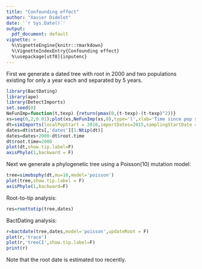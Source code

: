 ```yaml
---
title: "Confounding effect"
author: "Xavier Didelot"
date: '`r Sys.Date()`'
output:
  pdf_document: default
vignette: >
  %\VignetteEngine{knitr::rmarkdown}
  %\VignetteIndexEntry{Confounding effect}
  %\usepackage[utf8]{inputenc}
---
```


First we generate a dated tree with root in 2000 and two populations existing for only a year each and separated by 5 years.

```r
library(BactDating)
library(ape)
library(DetectImports)
set.seed(0)
NeFunImp=function(t,texp) {return(pmax(0,(t-texp)-(t-texp)^2))}
xs=seq(0,2,0.01);plot(xs,NeFunImp(xs,0),type='l',xlab='Time since pop start',ylab='Pop size')
dt=simImports(localPopStart = 2010,importDates=2015,samplingStartDate = 2010,samplingEndDate = 2023,samplingNumber = 100,globalNeg = 10,NeFunImp = NeFunImp)
dates=dt$stats[,'dates'][1:Ntip(dt)]
dates=dates+2000-dt$root.time
dt$root.time=2000
plot(dt,show.tip.label=F)
axisPhylo(1,backward = F)
```

Next we generate a phylogenetic tree using a Poisson(10) mutation model:
```r
tree=simobsphy(dt,mu=10,model='poisson')
plot(tree,show.tip.label = F)
axisPhylo(1,backward=F)
```


Root-to-tip analysis:
```r
res=roottotip(tree,dates)
```

BactDating analysis:

```r
r=bactdate(tree,dates,model='poisson',updateRoot = F)
plot(r,'trace')
plot(r,'treeCI',show.tip.label=F)
print(r)
```
Note that the root date is estimated too recently.
